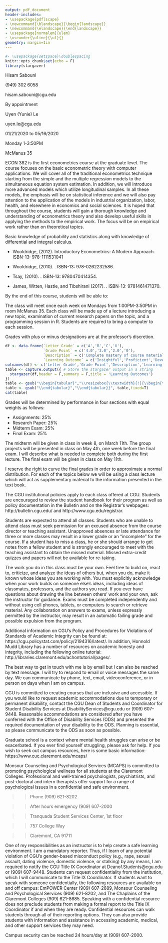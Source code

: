 ```yaml
---
output: pdf_document
header-includes:
- \usepackage{pdflscape}
- \newcommand{\blandscape}{\begin{landscape}}
- \newcommand{\elandscape}{\end{landscape}}
- \usepackage[normalem]{ulem}
- \useunder{\uline}{\ul}{}
geometry: margin=1in
---
```


\fontfamily{qtm}
\fontsize{12}{12}
\selectfont

```r
#- \usepackage{setspace}\doublespacing
knitr::opts_chunk$set(echo = F)
library(stargazer)
```


\begin{centering}
CGU School of Politics and Economics\\
CGU Economics Department\\
ECON 382 Econometrics 1\\
Spring 2020\\
\end{centering}

\vspace{0.5cm}
\textbf{Contact Information}

\noindent\rule{15cm}{0.4pt}

\textbf{Course Instructor:} Hisam Sabouni

\textbf{Phone Contact:} (949) 302 6058

\textbf{Email:} hisam.sabouni@cgu.edu

\textbf{Office Hours:} By appointment

\textbf{Teaching Assistant:} Uyen (Yunie) Le 

\textbf{Teaching Assitant Email:} uyen.le\@cgu.edu

\vspace{0.5cm}
\textbf{Course Schedule}

\noindent\rule{15cm}{0.4pt}

\textbf{Semester start/end dates:} 01/21/2020 to 05/16/2020

\textbf{Meeting day, time:} Monday 1-3:50PM

\textbf{Course Location:} McManus 35

\vspace{0.5cm}
\textbf{Course Description}

\noindent\rule{15cm}{0.4pt}

ECON 382 is the first econometrics course at the graduate level. The course focuses on the basic econometric theory with computer applications. We will cover all of the traditional econometrics technique starting from the simple and the multiple regression models to the simultaneous equation system estimation. In addition, we will introduce more advanced models which utilize longitudinal samples. In all these models, the emphasis will be on statistical inference and we will also pay attention to the application of the models in industrial organization, labor, health, and elsewhere in economics and social sciences. It is hoped that throughout the course, students will gain a thorough knowledge and understanding of econometrics theory and also develop useful skills in applying the methods to the empirical work. The focus will be on empirical work rather
than on theoretical topics.

\vspace{0.5cm}
\textbf{Background Preparations}

\noindent\rule{15cm}{0.4pt}

Basic knowledge of probability and statistics along with knowledge of differential and integral calculus. 

\vspace{2.5cm}

\textbf{Texts}

\noindent\rule{15cm}{0.4pt}

\emph{Required:} 

* Wooldridge, (2012). Introductory Econometrics: A Modern Approach. ISBN-13: 978-1111531041

\emph{Optional:} 

* Wooldridge, (2010). \emph{Econometric Analysis of Cross Section and Panel Data}. ISBN-13: 978-0262232586.

* Tsay, (2010). \emph{Analysis of Financial Time Series}. ISBN-13: 9780470414354.

* James, Witten, Hastie, and Tibshirani (2017). \emph{An Introduction to Statistical Learning: with Applications in R}. ISBN-13: 9781461471370.

\vspace{0.5cm}
\textbf{Student Learning Outcomes:}

\noindent\rule{15cm}{0.4pt}

By the end of this course, students will be able to:

\begin{enumerate}

\item Understand the different types of data that economists work with such as cross-sectional, panel, time-series, and alternative data sets. Students will learn how to manipulate data structures and understand the implications of the structure of the data they are using on the models they estimate.

\item Understand the foundations of multiple linear regression. Students will learn the core assumptions of regression analysis and will learn to how to interpret a variety of regression estimates.

\item Conduct tests of statistical inference and learn the limitation of tests of statistical inference. We will cover topics of hypothesis testing under a variety of assumptoins. 

\item Learn to gather and process data from alternative sources to extract meaningful statistical insights.

\end{enumerate}

\vspace{0.5cm}
\textbf{Course Requirements \& Assignments:}

\noindent\rule{15cm}{0.4pt}

The class will meet once each week on Mondays from 1:00PM-3:50PM in room McManus 35. Each class will be made up of a lecture introducing a new topic, examination of current research papers on the topic, and a programming session in R. Students are required to bring a computer to each session.

Grades with plus or minus designations are at the professor’s discretion.


```r
df <- data.frame(`Letter Grade` = c('A','B','C','U'),
                 `Grade Point` = c('4.0','3.0','2.0','0'),
                 `Description` = c('Complete mastery of course material and additional','Complete mastery of course material','Gaps in mastery of course material; not at level expected by the program','Unsatisfactory'),
                 `Learning Outcome` = c('Insightful','Proficient','Developing','Ineffective'))
colnames(df) <- c('Letter Grade','Grade Point','Description','Learning Outcome')
table <- capture.output({ # Store the stargazer output in a string
  stargazer(df,header = F,summary = F,title = 'Learning Outcomes')
})
table <- gsub("\\begin{tabular}","\\resizebox{\\textwidth}{!}{\\begin{tabular}", table,fixed=T)
table <- gsub("\\end{tabular}","\\end{tabular}}", table,fixed=T)
cat(table)
```


\vspace{1.1cm}

Grades will be determined by performance in four sections with equal weights as follows:

* Assignments: 25\%
* Research Paper: 25\%
* Midterm Exam: 25\%
* Final Exam: 25\%

The midterm will be given in class in week 8, on March 11th. The group projects will be presented in class on May 4th, one week before the final exam. I will describe what is needed to complete both during the first lecture. The final exam will be given in class on May 11th.

\textbf{Note:} I reserve the right to curve the final grades in order to approximate a normal distribution. 
\textbf{Preliminary Topic Schedule}
For each of the topics below we will be using a class lecture which will act as supplementary material to the information presented in the text book. 

\noindent\rule{15cm}{0.4pt}

\begin{enumerate}

\item Review of statistics in R: Wooldridge Appendix B

\item Review of statistical inference and simple linear regression: Wooldridge Appendix C and Chapter 1

\item Multiple linear regression estimation and infference: Wooldridge Chapters 3 and 4

\item Multiple linear regression asymptotics and issues: Wooldridge Chapters 5 and 6

\item Multiple linear regression qualitative variables and heteroskedasticity: Wooldridge Chapters 7 and 8

\item \textbf{Midterm Exam}

\item Building Webscrapers and collecting data from the internet

\item Binary choice models. Linear probability models, logistic regression, probit regression, and machine learning classifiers: Woooldridge Chapter 17

\item Dealing with spatial data and introduction to geographical information systems 

\item Instrumental variables estimation: Wooldridge Chapter 15

\item \textbf{Final Exam and Term Paper}
\end{enumerate}


\textbf{Class Policies}

The CGU institutional policies apply to each class offered at CGU. Students are encouraged to review the student handbook for their program as well as policy documentation in the Bulletin and on the Registrar’s webpages: http://bulletin.cgu.edu/ and http://www.cgu.edu/registrar.


\textbf{Attendance}

Students are expected to attend all classes. Students who are unable to attend class must seek permission for an excused absence from the course director or teaching assistant. Unapproved absences or late attendance for three or more classes may result in a lower grade or an “incomplete” for the course. If a student has to miss a class, he or she should arrange to get notes from a fellow student and is strongly encouraged to meet with the teaching assistant to obtain the missed material. Missed extra-credit quizzes and papers will not be available for re-taking.

\textbf{Scientific and Professional Ethics}

The work you do in this class must be your own. Feel free to build on, react to, criticize, and analyze the ideas of others but, when you do, make it known whose ideas you are working with. You must explicitly acknowledge when your work builds on someone else's ideas, including ideas of classmates, professors, and the authors you read. If you ever have questions about drawing the line between others' work and your own, ask the instructor for guidance. Exams must be completed independently and without using cell phones, tablets, or computers to search or retrieve material. Any collaboration on answers to exams, unless expressly permitted by the instructor, may result in an automatic failing grade and possible expulsion from the program.

Additional information on CGU’s Policy and Procedures for Violations of Standards of Academic Integrity can be found at: https://cgu.policystat.com/policy/2194316/latest/. In addition, Honnold Mudd Library has a number of resources on academic honesty and integrity, including the following online tutorial: http://libraries.claremont.edu/achontutorial/pages/.


\textbf{Instructor Feedback and Communication}

The best way to get in touch with me is by email but I can also be reached by text message. I will try to respond to email or voice messages the same day. We can communicate by phone, text, email, videoconference, or in person on days when I am on campus.

\textbf{Accommodations for Students with Disabilities}

CGU is committed to creating courses that are inclusive and accessible. If you would like to request academic accommodations due to temporary or permanent disability, contact the CGU Dean of Students and Coordinator for Student Disability Services at DisabilityServices\@cgu.edu or (909) 607-9448. Reasonable accommodations are considered after you have conferred with the Office of Disability Services (ODS) and presented the required documentation of your disability to the ODS. Planning is essential, so please communicate to the ODS as soon as possible.

\textbf{Mental Health Resources}

Graduate school is a context where mental health struggles can arise or be exacerbated. If you ever find yourself struggling, please ask for help. If you wish to seek out campus resources, here is some basic information: https://www.cuc.claremont.edu/mcaps/

Monsour Counseling and Psychological Services (MCAPS) is committed to promoting psychological wellness for all students at the Claremont Colleges. Professional and well-trained psychologists, psychiatrists, and post-doctoral and intern therapists offer support for a range of psychological issues in a confidential and safe environment.

>> Phone (909) 621-8202

>> After hours emergency (909) 607-2000

>> Tranquada Student Services Center, 1st floor

>> 757 College Way

>> Claremont, CA 91711


\textbf{Title IX}

One of my responsibilities as an instructor is to help create a safe learning environment. I am a mandatory reporter. Thus, if I learn of any potential violation of CGU’s gender-based misconduct policy (e.g., rape, sexual assault, dating violence, domestic violence, or stalking) by any means, I am required to notify the CGU Title IX Coordinator at Deanof.Students\@cgu.edu or (909) 607-9448. Students can request confidentiality from the institution, which I will communicate to the Title IX Coordinator. If students want to speak with someone confidentially, the following resources are available on and off campus: EmPOWER Center (909) 607-2689, Monsour Counseling and Psychological Services (909) 621-8202, and The Chaplains of the Claremont Colleges (909) 621-8685. Speaking with a confidential resource does not preclude students from making a formal report to the Title IX Coordinator if and when they are ready. Confidential resources can walk students through all of their reporting options. They can also provide students with information and assistance in accessing academic, medical, and other support services they may need.

\textbf{Campus Security} Campus security can be reached 24 hours/day at (909) 607-2000.


